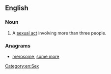 ==English==

===Noun===
{{en-noun}}

# {{rare|slang}} A [[sexual act]] involving more than three people.

===Anagrams===
* [[merosome#English|merosome]], [[some more#English|some more]]

[[Category:en:Sex]]